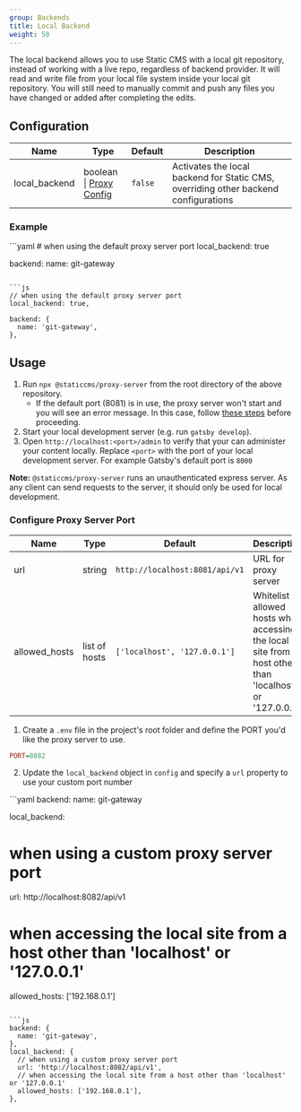 ```yaml
---
group: Backends
title: Local Backend
weight: 50
---
```


The local backend allows you to use Static CMS with a local git repository, instead of working with a live repo, regardless of backend provider. It will read and write file from your local file system inside your local git repository. You will still need to manually commit and push any files you have changed or added after completing the edits.

## Configuration

| Name          | Type                                          | Default | Description                                                                         |
| ------------- | --------------------------------------------- | ------- | ----------------------------------------------------------------------------------- |
| local_backend | boolean<br />\| [Proxy Config](#configure-proxy-server-port) | `false` | Activates the local backend for Static CMS, overriding other backend configurations |

### Example

<CodeTabs>
```yaml
# when using the default proxy server port
local_backend: true

backend:
  name: git-gateway
```

```js
// when using the default proxy server port
local_backend: true,

backend: {
  name: 'git-gateway',
},
```

</CodeTabs>

## Usage

1. Run `npx @staticcms/proxy-server` from the root directory of the above repository.
   - If the default port (8081) is in use, the proxy server won't start and you will see an error message. In this case, follow [these steps](#configure-the-@staticcms/proxy-server-port-number) before proceeding.
2. Start your local development server (e.g. run `gatsby develop`).
3. Open `http://localhost:<port>/admin` to verify that your can administer your content locally. Replace `<port>` with the port of your local development server. For example Gatsby's default port is `8000`

**Note:** `@staticcms/proxy-server` runs an unauthenticated express server. As any client can send requests to the server, it should only be used for local development.

### Configure Proxy Server Port

| Name          | Type          | Default                        | Description                                                                                                |
| ------------- | ------------- | ------------------------------ | ---------------------------------------------------------------------------------------------------------- |
| url           | string        | `http://localhost:8081/api/v1` | URL for proxy server                                                                                       |
| allowed_hosts | list of hosts | `['localhost', '127.0.0.1']`   | Whitelist of allowed hosts when accessing the local site from a host other than 'localhost' or '127.0.0.1' |

1. Create a `.env` file in the project's root folder and define the PORT you'd like the proxy server to use.

```ini
PORT=8082
```

2. Update the `local_backend` object in `config` and specify a `url` property to use your custom port number

<CodeTabs>
```yaml
backend:
  name: git-gateway

local_backend:
  # when using a custom proxy server port
  url: http://localhost:8082/api/v1
  # when accessing the local site from a host other than 'localhost' or '127.0.0.1'
  allowed_hosts: ['192.168.0.1']
```

```js
backend: {
  name: 'git-gateway',
},
local_backend: {
  // when using a custom proxy server port
  url: 'http://localhost:8082/api/v1',
  // when accessing the local site from a host other than 'localhost' or '127.0.0.1'
  allowed_hosts: ['192.168.0.1'],
},
```

</CodeTabs>
